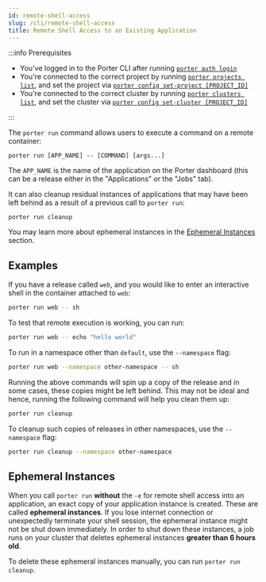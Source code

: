 ```yaml
---
id: remote-shell-access
slug: /cli/remote-shell-access
title: Remote Shell Access to an Existing Application
---
```


:::info Prerequisites

- You've logged in to the Porter CLI after running [`porter auth login`](./porter-auth)
- You're connected to the correct project by running [`porter projects list`](./porter-project), and set the project via [`porter config set-project [PROJECT_ID]`](./porter-config)
- You're connected to the correct cluster by running [`porter clusters list`](./porter-cluster), and set the cluster via [`porter config set-cluster [PROJECT_ID]`](./porter-config)

:::

The `porter run` command allows users to execute a command on a remote container:

```
porter run [APP_NAME] -- [COMMAND] [args...]
```

The `APP_NAME` is the name of the application on the Porter dashboard (this can be a release either in the "Applications" or the "Jobs" tab).

It can also cleanup residual instances of applications that may have been left behind as a result of a previous call to `porter run`:

```
porter run cleanup
```

You may learn more about ephemeral instances in the [Ephemeral Instances](#ephemeral-instances) section.

## Examples

If you have a release called `web`, and you would like to enter an interactive shell in the container attached to `web`:

```sh
porter run web -- sh
```

To test that remote execution is working, you can run:

```sh
porter run web -- echo "hello world"
```

To run in a namespace other than `default`, use the `--namespace` flag:

```sh
porter run web --namespace other-namespace -- sh
```

Running the above commands will spin up a copy of the release and in some cases, these copies might be left behind. This may not be ideal and hence, running the following command will help you clean them up:

```sh
porter run cleanup
```

To cleanup such copies of releases in other namespaces, use the `--namespace` flag:

```sh
porter run cleanup --namespace other-namespace
```

## Ephemeral Instances

When you call `porter run` **without** the `-e` for remote shell access into an application, an exact copy of your application instance is created. These are called **ephemeral instances**. If you lose internet connection or unexpectedly terminate your shell session, the ephemeral instance might not be shut down immediately. In order to shut down these instances, a job runs on your cluster that deletes ephemeral instances **greater than 6 hours old**.

To delete these ephemeral instances manually, you can run `porter run cleanup`.
